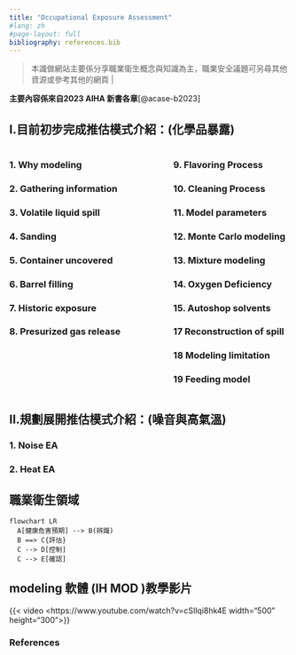 ```yaml
---
title: "Occupational Exposure Assessment"
#lang: zh    
#page-layout: full
bibliography: references.bib
---
```


> 本識做網站主要係分享職業衛生概念與知識為主，職業安全議題可另尋其他資源或參考其他的網頁 \|

::: {.callout-important title="參考書籍" style="color"}
**主要內容係來自2023 AIHA 新書各章**[@acase-b2023]
:::

## I.目前初步完成推估模式介紹：(化學品暴露)

:::::: columns
::: {.column width="45%"}
### 1. Why modeling

### 2. Gathering information

### 3. Volatile liquid spill

### 4. Sanding

### 5. Container uncovered

### 6. Barrel filling

### 7. Historic exposure

### 8. Presurized gas release
:::

::: {.column width="10%"}
<!-- empty column to create gap -->
:::

::: {.column width="45%"}
### 9. Flavoring Process

### 10. Cleaning Process

### 11. Model parameters

### 12. Monte Carlo modeling

### 13. Mixture modeling

### 14. Oxygen Deficiency

### 15. Autoshop solvents

### 17 Reconstruction of spill

### 18 Modeling limitation

### 19 Feeding model
:::
::::::

## II.規劃展開推估模式介紹：(噪音與高氣溫)

### 1. Noise EA

### 2. Heat EA

::: border
## 職業衛生領域

```mermaid
flowchart LR
  A[健康危害預期] --> B(辨識)
  B ==> C{評估}
  C --> D[控制] 
  C --> E[確認] 

```
:::

::: border
## modeling 軟體 (IH MOD )教學影片

{{< video <https://www.youtube.com/watch?v=cSIlqi8hk4E width="500" height="300">}}
:::

### References {.unnumbered}

